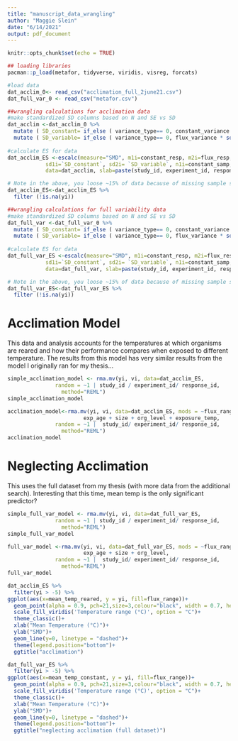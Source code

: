 ```yaml
---
title: "manuscript_data_wrangling"
author: "Maggie Slein"
date: "6/14/2021"
output: pdf_document
---
```


```r
knitr::opts_chunk$set(echo = TRUE)
```

```r
## loading libraries 
pacman::p_load(metafor, tidyverse, viridis, visreg, forcats)

#load data
dat_acclim_0<- read_csv("acclimation_full_2june21.csv")
dat_full_var_0 <- read_csv("metafor.csv")
```


```r
##wrangling calculations for acclimation data
#make standardized SD columns based on N and SE vs SD
dat_acclim <-dat_acclim_0 %>% 
  mutate ( SD_constant= if_else ( variance_type== 0, constant_variance * sqrt(constant_samp), constant_variance))  %>%
  mutate ( SD_variable= if_else ( variance_type== 0, flux_variance * sqrt(flux_variance) , flux_variance)) 
         
#calculate ES for data
dat_acclim_ES <-escalc(measure="SMD", m1i=constant_resp, m2i=flux_resp, 
            sd1i=`SD_constant`, sd2i= `SD_variable`, n1i=constant_samp, n2i=flux_samp, 
            data=dat_acclim, slab=paste(study_id, experiment_id, response_id, sep=", ")) 

# Note in the above, you loose ~15% of data because of missing sample sizes and SEs reported, below these are removed for now
dat_acclim_ES<-dat_acclim_ES %>% 
  filter (!is.na(yi)) 
```


```r
##wrangling calculations for full variability data
#make standardized SD columns based on N and SE vs SD
dat_full_var <-dat_full_var_0 %>% 
  mutate ( SD_constant= if_else ( variance_type== 0, constant_variance * sqrt(constant_samp), constant_variance))  %>%
  mutate ( SD_variable= if_else ( variance_type== 0, flux_variance * sqrt(flux_variance) , flux_variance)) 
         
#calculate ES for data
dat_full_var_ES <-escalc(measure="SMD", m1i=constant_resp, m2i=flux_resp, 
            sd1i=`SD_constant`, sd2i= `SD_variable`, n1i=constant_samp, n2i=flux_samp, 
            data=dat_full_var, slab=paste(study_id, experiment_id, response_id, sep=", ")) 

# Note in the above, you loose ~15% of data because of missing sample sizes and SEs reported, below these are removed for now
dat_full_var_ES<-dat_full_var_ES %>% 
  filter (!is.na(yi)) 
```

# Acclimation Model 

This data and analysis accounts for the temperatures at which organisms are reared and how their performance compares when exposed to different temperature. The results from this model has very similar results from the model I originally ran for my thesis...


```r
simple_acclimation_model <- rma.mv(yi, vi, data=dat_acclim_ES, 
               random = ~1 | study_id / experiment_id/ response_id,
                 method="REML") 
simple_acclimation_model
```

```r
acclimation_model<-rma.mv(yi, vi, data=dat_acclim_ES, mods = ~flux_range * mean_temp_reared +
                        exp_age + size + org_level + exposure_temp, 
               random = ~1 |  study_id/ experiment_id/ response_id,
                 method="REML") 
acclimation_model
```

# Neglecting Acclimation 

This uses the full dataset from my thesis (with more data from the additional search). Interesting that this time, mean temp is the only significant predictor?

```r
simple_full_var_model <- rma.mv(yi, vi, data=dat_full_var_ES, 
               random = ~1 | study_id / experiment_id/ response_id,
                 method="REML") 
simple_full_var_model
```

```r
full_var_model <-rma.mv(yi, vi, data=dat_full_var_ES, mods = ~flux_range * mean_temp_constant +
                        exp_age + size + org_level, 
               random = ~1 |  study_id/ experiment_id/ response_id,
                 method="REML") 
full_var_model
```


```r
dat_acclim_ES %>%
  filter(yi > -5) %>%
ggplot(aes(x=mean_temp_reared, y = yi, fill=flux_range))+
  geom_point(alpha = 0.9, pch=21,size=3,colour="black", width = 0.7, height = 0.7)+
  scale_fill_viridis('Temperature range (°C)', option = "C")+
  theme_classic()+
  xlab("Mean Temperature (°C)")+
  ylab("SMD")+
  geom_line(y=0, linetype = "dashed")+
  theme(legend.position="bottom")+
  ggtitle("acclimation")
```

```r
dat_full_var_ES %>%
  filter(yi > -5) %>%
ggplot(aes(x=mean_temp_constant, y = yi, fill=flux_range))+
  geom_point(alpha = 0.9, pch=21,size=3,colour="black", width = 0.7, height = 0.7)+
  scale_fill_viridis('Temperature range (°C)', option = "C")+
  theme_classic()+
  xlab("Mean Temperature (°C)")+
  ylab("SMD")+
  geom_line(y=0, linetype = "dashed")+
  theme(legend.position="bottom")+
  ggtitle("neglecting acclimation (full dataset)")
```

